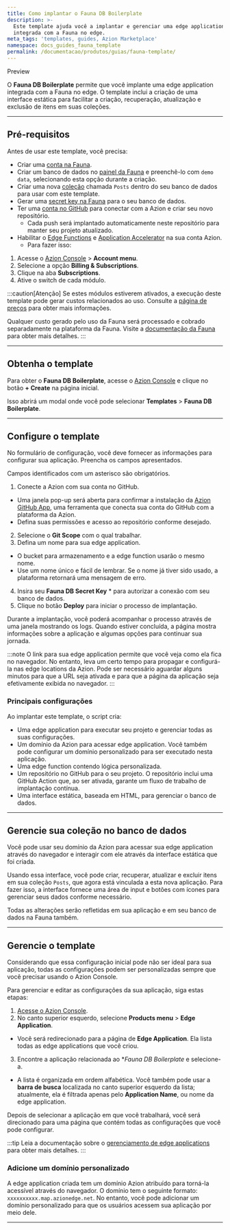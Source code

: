 ```yaml
---
title: Como implantar o Fauna DB Boilerplate
description: >-
  Este template ajuda você a implantar e gerenciar uma edge application
  integrada com a Fauna no edge.
meta_tags: 'templates, guides, Azion Marketplace'
namespace: docs_guides_fauna_template
permalink: /documentacao/produtos/guias/fauna-template/
---
```


<Tag severity="info" client:only="vue">
Preview
</Tag>

O **Fauna DB Boilerplate** permite que você implante uma edge application integrada com a Fauna no edge. O template inclui a criação de uma interface estática para facilitar a criação, recuperação, atualização e exclusão de itens em suas coleções.

---

## Pré-requisitos

Antes de usar este template, você precisa:

- Criar uma [conta na Fauna](https://dashboard.fauna.com/register).
- Criar um banco de dados no [painel da Fauna](https://docs.fauna.com/fauna/current/get_started/dashboard) e preenchê-lo com `demo data`, selecionando esta opção durante a criação.
- Criar uma nova [coleção](https://docs.fauna.com/fauna/current/cookbook/data_model/collections) chamada `Posts` dentro do seu banco de dados para usar com este template.
- Gerar uma [secret key na Fauna](https://docs.fauna.com/fauna/v4/security/keys?lang=shell) para o seu banco de dados.
- Ter uma [conta no GitHub](https://github.com/signup) para conectar com a Azion e criar seu novo repositório.
  - Cada push será implantado automaticamente neste repositório para manter seu projeto atualizado.
- Habilitar o [Edge Functions](/pt-br/documentacao/produtos/build/edge-application/edge-functions/) e [Application Accelerator](/pt-br/documentacao/produtos/build/edge-application/application-accelerator/) na sua conta Azion.
  - Para fazer isso:

1. Acesse o [Azion Console](https://console.azion.com) > **Account menu**.
2. Selecione a opção **Billing & Subscriptions**.
3. Clique na aba **Subscriptions**.
4. Ative o switch de cada módulo.

:::caution[Atenção]
Se estes módulos estiverem ativados, a execução deste template pode gerar custos relacionados ao uso. Consulte a [página de preços](/pt-br/documentacao/produtos/precos/) para obter mais informações.

Qualquer custo gerado pelo uso da Fauna será processado e cobrado separadamente na plataforma da Fauna. Visite a [documentação da Fauna](https://docs.fauna.com/fauna/current/plan_billing/) para obter mais detalhes.
:::

---

## Obtenha o template

Para obter o **Fauna DB Boilerplate**, acesse o [Azion Console](/pt-br/documentacao/produtos/guias/como-acessar-o-rtm/) e clique no botão **+ Create** na página inicial.

Isso abrirá um modal onde você pode selecionar **Templates** > **Fauna DB Boilerplate**.

---

## Configure o template

No formulário de configuração, você deve fornecer as informações para configurar sua aplicação. Preencha os campos apresentados.

Campos identificados com um asterisco são obrigatórios.

1. Conecte a Azion com sua conta no GitHub.
- Uma janela pop-up será aberta para confirmar a instalação da [Azion GitHub App](/pt-br/documentacao/produtos/guias/azion-github-app/), uma ferramenta que conecta sua conta do GitHub com a plataforma da Azion.
- Defina suas permissões e acesso ao repositório conforme desejado.
2. Selecione o **Git Scope** com o qual trabalhar.
3. Defina um nome para sua edge application.
- O bucket para armazenamento e a edge function usarão o mesmo nome.
- Use um nome único e fácil de lembrar. Se o nome já tiver sido usado, a plataforma retornará uma mensagem de erro.
4. Insira seu **Fauna DB Secret Key** * para autorizar a conexão com seu banco de dados.
5. Clique no botão **Deploy** para iniciar o processo de implantação.

Durante a implantação, você poderá acompanhar o processo através de uma janela mostrando os logs. Quando estiver concluída, a página mostra informações sobre a aplicação e algumas opções para continuar sua jornada.

:::note
O link para sua edge application permite que você veja como ela fica no navegador. No entanto, leva um certo tempo para propagar e configurá-la nas edge locations da Azion. Pode ser necessário aguardar alguns minutos para que a URL seja ativada e para que a página da aplicação seja efetivamente exibida no navegador.
:::

### Principais configurações

Ao implantar este template, o script cria:

- Uma edge application para executar seu projeto e gerenciar todas as suas configurações.
- Um domínio da Azion para acessar edge application. Você também pode configurar um domínio personalizado para ser executado nesta aplicação.
- Uma edge function contendo lógica personalizada.
- Um repositório no GitHub para o seu projeto. O repositório inclui uma GitHub Action que, ao ser ativada, garante um fluxo de trabalho de implantação contínua.
- Uma interface estática, baseada em HTML, para gerenciar o banco de dados.

---

## Gerencie sua coleção no banco de dados

Você pode usar seu domínio da Azion para acessar sua edge application através do navegador e interagir com ele através da interface estática que foi criada.

Usando essa interface, você pode criar, recuperar, atualizar e excluir itens em sua coleção `Posts`, que agora está vinculada a esta nova aplicação. Para fazer isso, a interface fornece uma área de input e botões com ícones para gerenciar seus dados conforme necessário.

Todas as alterações serão refletidas em sua aplicação e em seu banco de dados na Fauna também.

---

## Gerencie o template

Considerando que essa configuração inicial pode não ser ideal para sua aplicação, todas as configurações podem ser personalizadas sempre que você precisar usando o Azion Console.

Para gerenciar e editar as configurações da sua aplicação, siga estas etapas:

1. [Acesse o Azion Console](https://console.azion.com).
2. No canto superior esquerdo, selecione **Products menu** > **Edge Application**.
- Você será redirecionado para a página de **Edge Application**. Ela lista todas as edge applications que você criou.
3. Encontre a aplicação relacionada ao **Fauna DB Boilerplate* e selecione-a.
- A lista é organizada em ordem alfabética. Você também pode usar a **barra de busca** localizada no canto superior esquerdo da lista; atualmente, ela é filtrada apenas pelo **Application Name**, ou nome da edge application.

Depois de selecionar a aplicação em que você trabalhará, você será direcionado para uma página que contém todas as configurações que você pode configurar.

:::tip
Leia a documentação sobre o [gerenciamento de edge applications](/pt-br/documentacao/produtos/build/edge-application/primeiros-passos/) para obter mais detalhes.
:::

### Adicione um domínio personalizado

A edge application criada tem um domínio Azion atribuído para torná-la acessível através do navegador. O domínio tem o seguinte formato: `xxxxxxxxxx.map.azionedge.net`. No entanto, você pode adicionar um domínio personalizado para que os usuários acessem sua aplicação por meio dele.


<LinkButton link="/pt-br/documentacao/produtos/guias/configurar-dominio/" label="consulte o guia para configurar domínios" severity="secondary" /> 

---

